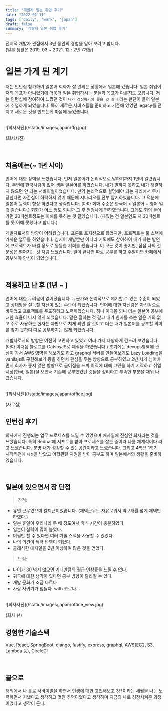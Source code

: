 ```yaml
---
title: "개발자 일본 취업 후기"
date: "2022-01-11"
tags: ['daily', 'work', 'japan']
draft: false
summary: '개발자 일본 취업 후기'
---
```


전지적 개발자 관점에서 3년 동안의 경험을 담아 보려고 합니다. <br/>
(일본 생활은 2019. 03 ~ 2021. 12 : 2년 7개월)

# 일본 가게 된 계기

저는 인턴십 참가하여 일본어 회화가 잘 안되는 상황에서 일본에 갔습니다. 일본 취업이 저의 목표가 아니었기에 더욱더 일본 취업하시는 분들과 목표가 다를지도 모릅니다.
저는 인턴십에 참여하여 느꼈던 것이 `내가 성장하기에 좋을 것 같다` 라는 판단이 들어 일본에 취업하게 되었습니다.
특히 새로운 서비스들을 준비하고 기존에 있었던 legacy를 던지고 새로운 것을 만드는게 마음에 들었습니다.

<br/>

<div className="flex flex-col items-center flex-wrap -mx-2 overflow-hidden xl:-mx-2">
  <div className="my-1 px-2 w-1/4 overflow-hidden xl:my-1 xl:px-2 xl:w-1/4">
    ![회사사진](/static/images/japan/ffg.jpg)
  </div>
  <p>(회사사진)</p>
</div>

<br/>

## 처음에는(~ 1년 사이)

언어에 대한 장벽을 느꼈습니다. 먼저 일본어가 논리적으로 말하기까지 1년이 걸렸습니다.
주변에 한국사람이 없어 생존 일본어를 하였습니다.
내가 말하지 못하고 내가 해결하지 않으면 안 되는 서바이벌이었습니다.
만약 논리적으로 설명해야 되는 자리에서 무시당한다면 자존심이 허락하지 않기 때문에 시나리오를 전부 암기하였습니다.
그 덕분에 일본어 능력이 향상 하였다고 생각합니다. (아마 회화 수준은 한국어 < 일본어 + 영어 일 것 같습니다.)
회화가 어느 정도 되니깐 그 후 엄청나게 편하였습니다.
그래도 회의 들어가면 20퍼센트정도는 이해를 못하는 것 같았습니다. (재밌는 건 일본인도 저 20퍼센트를 못 이해 못했다고 합니다.)

개발자로서의 방향이 어려웠습니다. 프론트 포지션으로 왔었지만, 프로젝트는 풀 스택에 가까운 업무를 하였습니다.
심지어 개발뿐만 아니라 기획에도 참여하여 내가 하는 발언에 프로젝트가 바뀔 정도로 동등한 기회를 줬습니다.
이 모든 것이 좋지만, 점점 나의 전문성은 떨어지는 것 처럼 느꼈습니다.
일이 끝나면 따로 공부를 하고 주말이면 카페에서 공부해야 안심이 되었습니다.

<br/>

## 적응하고 난 후 (1년 ~ )
언어에 대한 두려움이 없어졌습니다. 누군가와 논리적으로 얘기할 수 있는 수준이 되었고 상대방을 설득할 자신이 있는 수준이 되었습니다.
언어에 대한 자신감은 자신감으로 바뀌었고 프로젝트를 주도하려고 노력하였습니다.
허나 이때쯤 되니 더는 일본어 공부에 대한 효율이 나지 않게 되었습니다.
말은 잘하는 것 같고 내가 한자를 쓰는 일은 거의 없고 주로 사용하는 한자는 자판으로 치게 되면
알 것이고 더는 내가 일본어를 공부할 의미를 찾지 못하여 따로 공부하지는 않게 되었습니다.

개발자로서의 방향은 여전히 고민하고 있었고 여러 가지 다양하게 건드려 보았습니다. (아마 이때쯤 블로그를 GatsbyJS로 제작을 하였습니다.)
초기에는 devops영역에 관심이 가서 AWS 영역을 해보기도 하고 graphql 서버를 만들어보기도 Lazy Loading을 vanilajs로 구현해보기 등을
하면서 관심을 두는 방향으로 공부하였고 2년 차가 넘어가면서
회사가 좋지 않은 방향으로 굳어짐을 느껴 이직에 대해 고민을 하기 시작하고 취업 시장(한국, 일본)을 보면서
기존에 공부했었던 것들을 정리하고 부족한 부분을 채워 나갔습니다.

<br/>

<div className="flex flex-col items-center -mx-2 overflow-hidden xl:-mx-2">
  <div className="my-1 px-2 w-1/4 overflow-hidden xl:my-1 xl:px-2 xl:w-1/4">
    ![회사사진](/static/images/japan/office.jpg)
  </div>
  <p>(사무실)</p>
</div>

## 인턴십 후기
회사에서 진행되는 업무 프로세스를 느낄 수 있었으며 애자일에 진심인 회사라는 것을 느꼈습니다.
특히 Redhat에 서포트를 받아 프로세스를 잡는 중이라 나름 체계적이다 라고 느꼈습니다.
분명 내가 성장할 수 있는공간이라고 느꼈습니다.
그리고 4학년 1학기 시작직전에 `내정`을 받았고 어학관련 지원을 받아 공부도 하며 일본에서의 생활을 준비하였습니다.

<br/>

## 일본에 있으면서 장 단점
> 장점:
>>
  - 유연 근무였으며 칼퇴근이었습니다. (재택근무도 자유로워서 약 7개월 넘게 재택만 하였다.)
  - 일본 휴일이 우리나라 두 배 정도여서 휴식 시간이 충분하였다.
  - 일본어 실력이 많이 늘었다.
  - 어필만 할 수 있다면 여러 기술 스택을 사용할 수 있었다.
  - 나의 의견이 적극 반영이 되었다.
  - 클래식한 애자일을 2년 이상하여 많은 것을 얻었다.

> 단점:
>>
  - 나이가 30 넘지 않으면 기대만큼의 월급 인상률을 느낄 수 없다.
  - 귀국에 대한 생각이 있다면 공부 방향이 달라질 수 있다.
  - 개발 문화가 조금 다르다
  - 사람 사귀기가 힘들다. with 코로나...

<br/>

<div className="flex flex-col items-center flex-wrap -mx-2 overflow-hidden xl:-mx-2">
  <div className="flex justify-center flex-row my-1 px-2 w-1/4 overflow-hidden xl:my-1 xl:px-2 xl:w-1/4">
    ![회사사진](/static/images/japan/office_view.jpg)
  </div>
  <p>(회사 뷰)</p>
</div>

## 경험한 기술스택
Vue, React, SpringBoot, django, fastify, express, graphql, AWS(EC2, S3, Lambda 등), CircleCI

<br/>

## 끝으로
해외에서 나 홀로 서바이벌을 하면서 인생에 대한 고민해보고 3년이라는 세월을 나는 노력하면서 지냈다고 생각하고
멋진 추억이었다고 생각하며 지금의 나로 성장시켜준 과정이었다고 생각이 든다.

<br/>
<br/>
